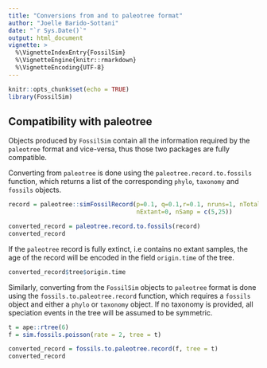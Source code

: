 ```yaml
---
title: "Conversions from and to paleotree format"
author: "Joelle Barido-Sottani"
date: "`r Sys.Date()`"
output: html_document
vignette: >
  %\VignetteIndexEntry{FossilSim}
  %\VignetteEngine{knitr::rmarkdown}
  %\VignetteEncoding{UTF-8}
---
```

  
```r
knitr::opts_chunk$set(echo = TRUE)
library(FossilSim)
```

## Compatibility with paleotree

Objects produced by `FossilSim` contain all the information required by the `paleotree` format and vice-versa, thus those two packages are fully compatible.

Converting from `paleotree` is done using the `paleotree.record.to.fossils` function, which returns a list of the corresponding `phylo`, `taxonomy` and `fossils` objects.

```r
record = paleotree::simFossilRecord(p=0.1, q=0.1,r=0.1, nruns=1, nTotalTaxa=c(30,40),
                                    nExtant=0, nSamp = c(5,25))

converted_record = paleotree.record.to.fossils(record)
converted_record
```

If the `paleotree` record is fully extinct, i.e contains no extant samples, the age of the record will be encoded in the field `origin.time` of the tree.

```r
converted_record$tree$origin.time
```

Similarly, converting from the `FossilSim` objects to `paleotree` format is done using the `fossils.to.paleotree.record` function, which requires a `fossils` object and either a `phylo` or `taxonomy` object. If no taxonomy is provided, all speciation events in the tree will be assumed to be symmetric.

```r
t = ape::rtree(6)
f = sim.fossils.poisson(rate = 2, tree = t)

converted_record = fossils.to.paleotree.record(f, tree = t)
converted_record
```